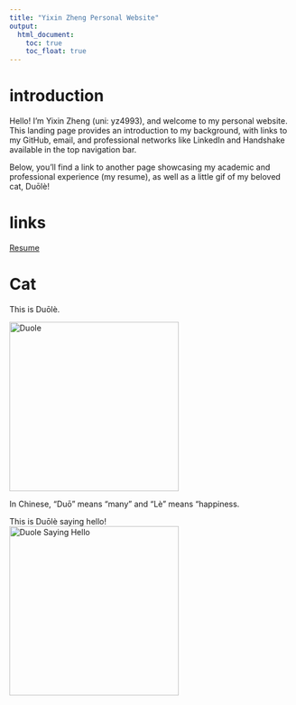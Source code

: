 ```yaml
---
title: "Yixin Zheng Personal Website"
output: 
  html_document:
    toc: true
    toc_float: true
---
```

# introduction
Hello! I’m Yixin Zheng (uni: yz4993), and welcome to my personal website. This landing page provides an introduction to my background, with links to my GitHub, email, and professional networks like LinkedIn and Handshake available in the top navigation bar.

Below, you’ll find a link to another page showcasing my academic and professional experience (my resume), as well as a little gif of my beloved cat, Duōlè!

# links
[Resume](about.html)

# Cat
This is Duōlè.

<img src="duole2.jpg" alt="Duole" width="300"/>

In Chinese, "Duō" means "many" and "Lè" means "happiness. 

This is Duōlè saying hello!  
<img src="duole.GIF" alt="Duole Saying Hello" width="300"/>

